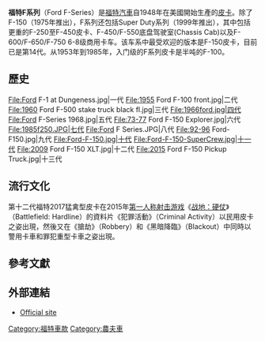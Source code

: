 {{noteTA
|1=zh-tw:小卡車;zh-cn:皮卡;zh-hk:農夫車;
}}
{{Infobox Automobile
 | image            = [[File:'16_Ford_F-150_XLT_Extended_Cab_(Carrefour_Angrignon).jpg|300px]] <br><div style="text-align: center;">F-150 猛禽(2016) </div>
 | name             = 福特F系列<br>Ford F Series
 | aka              = 
 | manufacturer     = [[福特汽車|福特汽車]]
 | parent_company   = 
 | production       = 1948年迄今
 | body_style       = 二、四門[[皮卡車|皮卡車]]
 | layout           = [[前置引擎|前置引擎]]，後輪/四輪驅動
 | platform         = Ford P2 platform
| wheelbase      = 126 in - 163 in  
| length         =  211.2 in - 248.8 in  
| width          = 78.9 in
| height         = 73.5in - 76.5 in
| weight         = 
| ftrack         = 
| rtrack         = 
| fuel_economy   =  
| fuel_capacity  = 
| related        = [[福特Flex|福特Flex]]
| similar        = 雪佛蘭Silverado、道奇Ram、GMC Sierra、[[本田陵線|本田陵線]]
| designer       = 
| engine           = 3.5 L EcoBoost V6<br>
3.7 L Cyclone V6<br>
4.6 L (281 CID) 2V V8<br>
4.6 L (281 CID) 3V V8<br>
5.0 L Coyote V8<br>
5.4 L (330 CID) 3V V8<br>
6.2 L 2V V8
| transmission     = 4/6段自排
}}

'''福特F系列'''（Ford F-Series）是[[福特汽車|福特汽車]]自1948年在美國開始生產的[[皮卡|皮卡]]。除了F-150（1975年推出），F系列还包括Super Duty系列（1999年推出），其中包括更重的F-250至F-450皮卡、F-450/F-550底盘驾驶室(Chassis Cab)以及F-600/F-650/F-750 6-8级商用卡车。该车系中最受欢迎的版本是F-150皮卡，目前已是第14代。从1953年到1985年，入门级的F系列皮卡是半吨的F-100。

==歷史==

<gallery>
File:Ford F-1 at Dungeness.jpg|一代
File:1955 Ford F-100 front.jpg|二代
File:1960 Ford F-500 stake truck black fl.jpg|三代
File:1966ford.jpg|四代
File:Ford F-Series 1968.jpg|五代
File:73-77 Ford F-150 Explorer.jpg|六代
File:1985f250.JPG|七代
File:Ford F Series.JPG|八代
File:92-96 Ford-F150.jpg|九代
File:Ford-F-150.jpg|十代
File:Ford-F-150-SuperCrew.jpg|十一代
File:2009 Ford F-150 XLT.jpg|十二代
File:2015 Ford F-150 Pickup Truck.jpg|十三代
</gallery>

==流行文化==
第十二代福特2017猛禽型皮卡在2015年[[第一人称射击游戏|第一人称射击游戏]]《[[战地：硬仗|战地：硬仗]]》（Battlefield: Hardline）的資料片《犯罪活動》（Criminal Activity）以民用皮卡之姿出現，然後又在《搶劫》（Robbery）和《黑暗降臨》（Blackout）中同時以警用卡車和罪犯重型卡車之姿出現。

== 參考文獻 ==
{{Reflist}}

==外部連結==
{{commonscat|Ford F-Series}}
* [http://www.fordvehicles.com/trucks/ Official site] {{Wayback|url=http://www.fordvehicles.com/trucks/ |date=20080829165850 }}

[[Category:福特車款|Category:福特車款]]
[[Category:農夫車|Category:農夫車]]